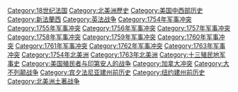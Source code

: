 [[Category:18世纪法国|Category:18世纪法国]]
[[Category:北美洲歷史|Category:北美洲歷史]]
[[Category:美国中西部历史|Category:美国中西部历史]]
[[Category:新法蘭西|Category:新法蘭西]]
[[Category:英法战争|Category:英法战争]]
[[Category:1754年军事冲突|Category:1754年军事冲突]]
[[Category:1755年军事冲突|Category:1755年军事冲突]]
[[Category:1756年军事冲突|Category:1756年军事冲突]]
[[Category:1757年军事冲突|Category:1757年军事冲突]]
[[Category:1758年军事冲突|Category:1758年军事冲突]]
[[Category:1759年军事冲突|Category:1759年军事冲突]]
[[Category:1760年军事冲突|Category:1760年军事冲突]]
[[Category:1761年军事冲突|Category:1761年军事冲突]]
[[Category:1762年军事冲突|Category:1762年军事冲突]]
[[Category:1763年军事冲突|Category:1763年军事冲突]]
[[Category:1754年北美洲|Category:1754年北美洲]]
[[Category:1763年北美洲|Category:1763年北美洲]]
[[Category:十三殖民地军事史|Category:十三殖民地军事史]]
[[Category:美国殖民者与印第安人的战争|Category:美国殖民者与印第安人的战争]]
[[Category:加拿大冲突|Category:加拿大冲突]]
[[Category:大不列颠战争|Category:大不列颠战争]]
[[Category:宾夕法尼亚建州前历史|Category:宾夕法尼亚建州前历史]]
[[Category:纽约建州前历史|Category:纽约建州前历史]]
[[Category:北美洲土著战争|Category:北美洲土著战争]]